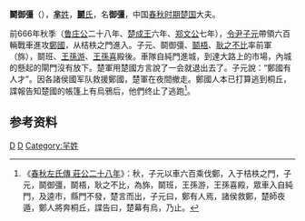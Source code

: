 {{Infobox 先秦人物
|名称= 鬬御彊
|图像=
|图说=
|姓=[[芈姓|芈]]
|氏=[[若敖氏|鬬]]
|名=御彊
|字=
|别名=
|别字=
|谥号=
|时代=春秋时期
|国家=楚国
|身份=
|出生=
|逝世=
|在位=
|父=
|母=
|正妻=
|妾=
|子女=
|太子=
}}
'''鬬御彊'''（{{bd|？||？||catIdx=D鬬}}），[[芈姓|'''芈'''姓]]，[[鬬氏|'''鬬'''氏]]，名'''御彊'''，中国[[春秋时期|春秋时期]][[楚国|楚国]]大夫。

前666年秋季（[[鲁庄公|鲁庄公]]二十八年、[[楚成王|楚成王]]六年、[[郑文公|郑文公]]七年），[[令尹|令尹]][[子元|子元]]帶領六百輛戰車進攻[[鄭國|鄭國]]，从桔柣之門進入。子元、鬬御彊、[[鬬梧|鬬梧]]、[[耿之不比|耿之不比]]率前軍（旆），鬬班、[[王孫游|王孫游]]、[[王孫喜|王孫喜]]殿後。車隊自純門進城，到達大路上的市場，內城的懸起的閘門沒有放下。楚軍用楚國方言說了一会就退出去了。子元說：“鄭國有人才”。因各諸侯國军队救援鄭國，楚軍在夜間撤走。鄭國人本已打算逃到桐丘，諜報告知楚國的帳篷上有烏鴉后，他們终止了逃跑<ref>《[[s:春秋左氏傳/莊公|春秋左氏傳 莊公二十八年]]》：秋，子元以車六百乘伐鄭，入于桔柣之門，子元，鬬御彊，鬬梧，耿之不比，為旆，鬬班，王孫游，王孫喜殿，眾車入自純門，及逵市，縣門不發，楚言而出，子元曰，鄭有人焉，諸侯救鄭，楚師夜遁，鄭人將奔桐丘，諜告曰，楚幕有烏，乃止。</ref>。

==参考资料==
<references/>
[[Category:楚国|D]]
[[Category:春秋战国军事人物|D]]
[[Category:羋姓|Category:羋姓]]